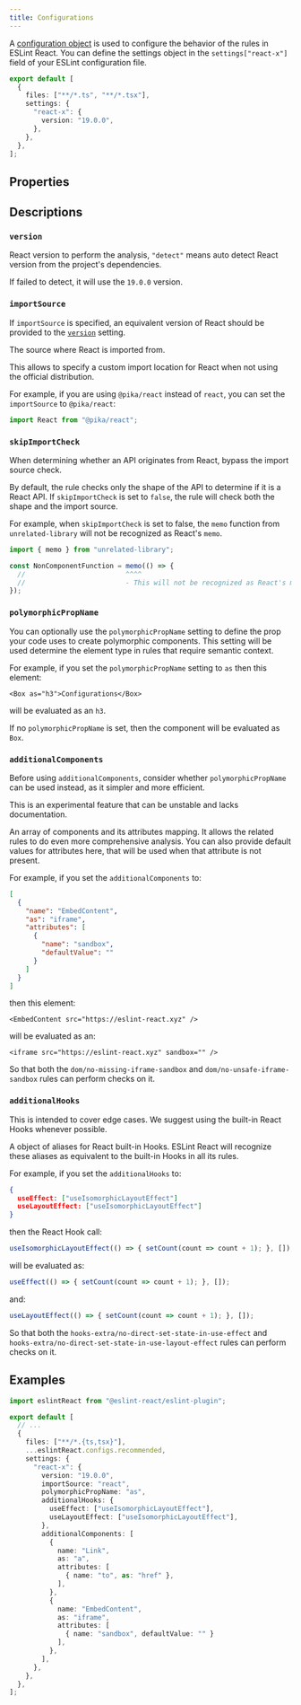 ```yaml
---
title: Configurations
---
```



A [configuration object](https://eslint.org/docs/latest/use/configure/configuration-files#configuration-objects) is used to configure the behavior of the rules in ESLint React. You can define the settings object in the `settings["react-x"]` field of your ESLint configuration file.

```ts title="eslint.config.js"
export default [
  {
    files: ["**/*.ts", "**/*.tsx"],
    settings: {
      "react-x": {
        version: "19.0.0",
      },
    },
  },
];
```

## Properties

<SettingsTypeTable />

## Descriptions

### `version`

React version to perform the analysis, `"detect"` means auto detect React version from the project's dependencies.

If failed to detect, it will use the `19.0.0` version.

### `importSource`

<Callout type="info">If `importSource` is specified, an equivalent version of React should be provided to the [`version`](#version) setting.</Callout>

The source where React is imported from.

This allows to specify a custom import location for React when not using the official distribution.

For example, if you are using `@pika/react` instead of `react`, you can set the `importSource` to `@pika/react`:

```ts
import React from "@pika/react";
```

### `skipImportCheck`

When determining whether an API originates from React, bypass the import source check.

By default, the rule checks only the shape of the API to determine if it is a React API. If `skipImportCheck` is set to `false`, the rule will check both the shape and the import source.

For example, when `skipImportCheck` is set to false, the `memo` function from `unrelated-library` will not be recognized as React's `memo`.

```ts
import { memo } from "unrelated-library";

const NonComponentFunction = memo(() => {
  //                         ^^^^
  //                         - This will not be recognized as React's memo
});
```

### `polymorphicPropName`

You can optionally use the `polymorphicPropName` setting to define the prop your code uses to create polymorphic components. This setting will be used determine the element type in rules that require semantic context.

For example, if you set the `polymorphicPropName` setting to `as` then this element:

```tsx
<Box as="h3">Configurations</Box>
```

will be evaluated as an `h3`.

If no `polymorphicPropName` is set, then the component will be evaluated as `Box`.

### `additionalComponents`

<Callout type="info">Before using `additionalComponents`, consider whether `polymorphicPropName` can be used instead, as it simpler and more efficient.</Callout>

<Callout type="warn">This is an experimental feature that can be unstable and lacks documentation.</Callout>

An array of components and its attributes mapping. It allows the related rules to do even more comprehensive analysis. You can also provide default values for attributes here, that will be used when that attribute is not present.

For example, if you set the `additionalComponents` to:

```json
[
  {
    "name": "EmbedContent",
    "as": "iframe",
    "attributes": [
      {
        "name": "sandbox",
        "defaultValue": ""
      }
    ]
  }
]
```

then this element:

```tsx
<EmbedContent src="https://eslint-react.xyz" />
```

will be evaluated as an:

```tsx
<iframe src="https://eslint-react.xyz" sandbox="" />
```

So that both the `dom/no-missing-iframe-sandbox` and `dom/no-unsafe-iframe-sandbox` rules can perform checks on it.

### `additionalHooks`

<Callout type="warn">This is intended to cover edge cases. We suggest using the built-in React Hooks whenever possible.</Callout>

A object of aliases for React built-in Hooks. ESLint React will recognize these aliases as equivalent to the built-in Hooks in all its rules.

For example, if you set the `additionalHooks` to:

```json
{
  useEffect: ["useIsomorphicLayoutEffect"]
  useLayoutEffect: ["useIsomorphicLayoutEffect"]
}
```

then the React Hook call:

```ts
useIsomorphicLayoutEffect(() => { setCount(count => count + 1); }, []);
```

will be evaluated as:

```ts
useEffect(() => { setCount(count => count + 1); }, []);
```

and:

```ts
useLayoutEffect(() => { setCount(count => count + 1); }, []);
```

So that both the `hooks-extra/no-direct-set-state-in-use-effect` and `hooks-extra/no-direct-set-state-in-use-layout-effect` rules can perform checks on it.

## Examples

```ts title="eslint.config.js"
import eslintReact from "@eslint-react/eslint-plugin";

export default [
  // ...
  {
    files: ["**/*.{ts,tsx}"],
    ...eslintReact.configs.recommended,
    settings: {
      "react-x": {
        version: "19.0.0",
        importSource: "react",
        polymorphicPropName: "as",
        additionalHooks: {
          useEffect: ["useIsomorphicLayoutEffect"],
          useLayoutEffect: ["useIsomorphicLayoutEffect"],
        },
        additionalComponents: [
          {
            name: "Link",
            as: "a",
            attributes: [
              { name: "to", as: "href" },
            ],
          },
          {
            name: "EmbedContent",
            as: "iframe",
            attributes: [
              { name: "sandbox", defaultValue: "" }
            ],
          },
        ],
      },
    },
  },
];
```
